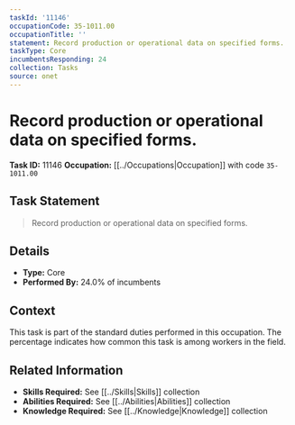 ```yaml
---
taskId: '11146'
occupationCode: 35-1011.00
occupationTitle: ''
statement: Record production or operational data on specified forms.
taskType: Core
incumbentsResponding: 24
collection: Tasks
source: onet
---
```

# Record production or operational data on specified forms.

**Task ID:** 11146
**Occupation:** [[../Occupations|Occupation]] with code `35-1011.00`

## Task Statement

> Record production or operational data on specified forms.

## Details

- **Type:** Core
- **Performed By:** 24.0% of incumbents

## Context

This task is part of the standard duties performed in this occupation. The percentage indicates how common this task is among workers in the field.

## Related Information

- **Skills Required:** See [[../Skills|Skills]] collection
- **Abilities Required:** See [[../Abilities|Abilities]] collection
- **Knowledge Required:** See [[../Knowledge|Knowledge]] collection

